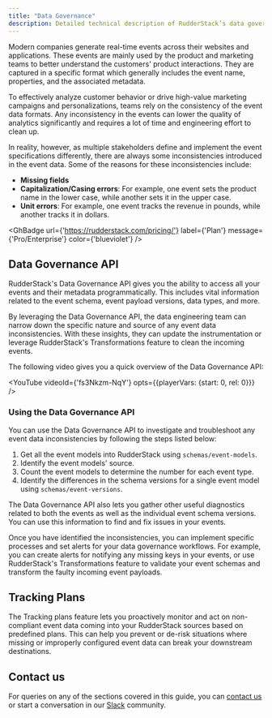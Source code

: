 ```yaml
---
title: "Data Governance"
description: Detailed technical description of RudderStack’s data governance feature to access your events and fix any inconsistencies programmatically.
---
```


Modern companies generate real-time events across their websites and applications. These events are mainly used by the product and marketing teams to better understand the customers' product interactions. They are captured in a specific format which generally includes the event name, properties, and the associated metadata.

To effectively analyze customer behavior or drive high-value marketing campaigns and personalizations, teams rely on the consistency of the event data formats. Any inconsistency in the events can lower the quality of analytics significantly and requires a lot of time and engineering effort to clean up.

In reality, however, as multiple stakeholders define and implement the event specifications differently, there are always some inconsistencies introduced in the event data. Some of the reasons for these inconsistencies include:

- **Missing fields**
- **Capitalization/Casing errors**: For example, one event sets the product name in the lower case, while another sets it in the upper case.
- **Unit errors**: For example, one event tracks the revenue in pounds, while another tracks it in dollars.

<GhBadge
  url={'https://rudderstack.com/pricing/'}
  label={'Plan'}
  message={'Pro/Enterprise'}
  color={'blueviolet'}
/>

## Data Governance API

RudderStack's <Link to="/api/data-governance-api/">Data Governance API</Link> gives you the ability to access all your events and their metadata programmatically. This includes vital information related to the event schema, event payload versions, data types, and more.

By leveraging the Data Governance API, the data engineering team can narrow down the specific nature and source of any event data inconsistencies. With these insights, they can update the instrumentation or leverage RudderStack's <Link to="/features/transformations/">Transformations</Link> feature to clean the incoming events.

The following video gives you a quick overview of the Data Governance API:

<YouTube
  videoId={'fs3Nkzm-NqY'}
  opts={{playerVars: {start: 0, rel: 0}}}
/>

### Using the Data Governance API

You can use the Data Governance API to investigate and troubleshoot any event data inconsistencies by following the steps listed below:

1. Get all the event models into RudderStack using <Link to="/api/data-governance-api/#schemasevent-models">`schemas/event-models`</Link>.
2. Identify the event models' source.
3. Count the event models to determine the number for each event type.
4. Identify the differences in the schema versions for a single event model using <Link to="/api/data-governance-api/#schemasevent-versions">`schemas/event-versions`</Link>.

<div class="successBlock">
The Data Governance API also lets you gather other useful diagnostics related to both the events as well as the individual event schema versions. You can use this information to find and fix issues in your events.
</div>

Once you have identified the inconsistencies, you can implement specific processes and set alerts for your data governance workflows. For example, you can create alerts for notifying any missing keys in your events, or use RudderStack's <Link to="/features/transformations/">Transformations</Link> feature to validate your event schemas and transform the faulty incoming event payloads.

## Tracking Plans

The <Link to="/features/data-governance/tracking-plans/">Tracking plans</Link> feature lets you proactively monitor and act on non-compliant event data coming into your RudderStack sources based on predefined plans. This can help you prevent or de-risk situations where missing or improperly configured event data can break your downstream destinations.

## Contact us

For queries on any of the sections covered in this guide, you can [contact us](mailto:%20docs@rudderstack.com) or start a conversation in our [Slack](https://rudderstack.com/join-rudderstack-slack-community) community.

